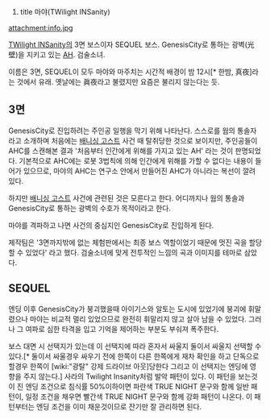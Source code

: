 #title 마야(TWilight INSanity)


attachment:info.jpg
{{{ 真夜 }}}

[[TWilight INSanity]]의 3면 보스이자 SEQUEL 보스.
GenesisCity로 통하는 광벽(光壁)을 지키고 있는 [[AH]]. 검술소녀.

이름은 3면, SEQUEL이 모두 마야와 마주치는 시간적 배경이 밤 12시[* 한밤, 真夜]라는 것에서 유래. 옛날에는 眞夜라고 불렸지만 요즘은 불리지 않는다는 듯.

== 3면 ==

GenesisCity로 진입하려는 주인공 일행을 막기 위해 나타난다. 스스로를 웜의 통솔자라고 소개하며 처음에는 [[배니싱 고스트]] 사건 때 탈취당한 것으로 보이지만, 주인공들이 AHC를 스캔해본 결과 '처음부터 인간에게 위해를 가지고 있는 AH' 라는 것이 판명되었다. 기본적으로 AHC에는 로봇 3법칙에 의해 인간에게 위해를 가할 수 없다는 내용이 들어가 있으므로, 마야의 AHC는 연구소 안에서 만들어진 AHC가 아니라는 복선이 깔려 있다. 

하지만 [[배니싱 고스트]] 사건에 관련된 것은 모른다고 한다. 어디까지나 웜의 통솔과 GenesisCity로 통하는 광벽의 수호가 목적이라고 한다.

마야를 격파하고 나면 사건의 중심지인 GenesisCity로 진입하게 된다.

제작팀은 '3면까지밖에 없는 체험판에서는 최종 보스 역할이었기 때문에 멋진 곡을 할당할 수 있었다' 라고 했다. 검술소녀에 맞게 전투적인 느낌의 곡과 이미지를 테마로 삼았다.

== SEQUEL ==

엔딩 이후 GenesisCity가 붕괴했을때 아이기스와 알토는 도시에 있었기에 붕괴에 휘말렸으나
마야는 비교적 멀리 있었으므로 완전히 휘말리지 않고 살아 남을 수 있었다.
그러나 그 여파로 심한 타격을 입고 기억을 제어하는 부분도 부숴져 폭주한다.

보스 대면 시 선택지가 있는데 이 선택지에 따라 혼자서 싸울지 둘이서 싸울지 선택할 수 있다.[* 둘이서 싸울경우 싸우기 전에 한쪽이 다른 한쪽에게 재차 확인을 하고 단독으로 할경우 한쪽이 [wiki:"광탈" 강제 드라이브 아웃]당한다 그리고 이 선택지는 엔딩에 영향을 주지 않는다.]
사라의 Twilight Insanity처럼 발악 패턴이 있다. 이 패턴을 보는것이 진 엔딩 조건으로 침식률 50%이하이면 파란색 TRUE NIGHT 문구와 함께 일반 패턴이, 일정 조건을 채우면 빨간색 TRUE NIGHT 문구와 함께 강화 패턴이 나온다. 이 패턴부터는 엔딩 조건을 이미 채운것이므로 잔기만 잘 관리하면 된다.
